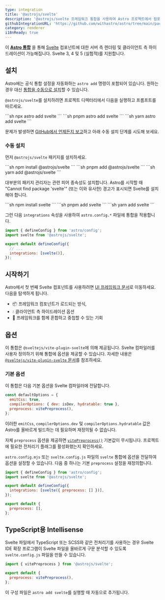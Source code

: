 ```yaml
---
type: integration
title: '@astrojs/svelte'
description: '@astrojs/svelte 프레임워크 통합을 사용하여 Astro 프로젝트에서 컴포넌트 지원을 확장하는 방법을 알아보세요.'
githubIntegrationURL: 'https://github.com/withastro/astro/tree/main/packages/integrations/svelte/'
category: renderer
i18nReady: true
---
```


이 **[Astro 통합][astro-integration]** 을 통해 [Svelte](https://svelte.dev/) 컴포넌트에 대한 서버 측 렌더링 및 클라이언트 측 하이드레이션이 가능해집니다. Svelte 3, 4 및 5 (실험적)를 지원합니다.

## 설치

Astro에는 공식 통합 설정을 자동화하는 `astro add` 명령이 포함되어 있습니다. 원하는 경우 대신 [통합을 수동으로 설치](#수동-설치)할 수 있습니다.

`@astrojs/svelte`를 설치하려면 프로젝트 디렉터리에서 다음을 실행하고 프롬프트를 따르세요.

<PackageManagerTabs>
  <Fragment slot="npm">
  ```sh
  npx astro add svelte
  ```
  </Fragment>
  <Fragment slot="pnpm">
  ```sh
  pnpm astro add svelte
  ```
  </Fragment>
  <Fragment slot="yarn">
  ```sh
  yarn astro add svelte
  ```
  </Fragment>
</PackageManagerTabs>

문제가 발생하면 [GitHub에서 언제든지 보고](https://github.com/withastro/astro/issues)하고 아래 수동 설치 단계를 시도해 보세요.

### 수동 설치

먼저 `@astrojs/svelte` 패키지를 설치하세요.

<PackageManagerTabs>
  <Fragment slot="npm">
  ```sh
  npm install @astrojs/svelte
  ```
  </Fragment>
  <Fragment slot="pnpm">
  ```sh
  pnpm add @astrojs/svelte
  ```
  </Fragment>
  <Fragment slot="yarn">
  ```sh
  yarn add @astrojs/svelte
  ```
  </Fragment>
</PackageManagerTabs>

대부분의 패키지 관리자는 관련 피어 종속성도 설치합니다. Astro를 시작할 때 "Cannot find package 'svelte'" (또는 이와 유사한) 경고가 표시되면 Svelte를 설치해야 합니다.

<PackageManagerTabs>
  <Fragment slot="npm">
  ```sh
  npm install svelte
  ```
  </Fragment>
  <Fragment slot="pnpm">
  ```sh
  pnpm add svelte
  ```
  </Fragment>
  <Fragment slot="yarn">
  ```sh
  yarn add svelte
  ```
  </Fragment>
</PackageManagerTabs>

그런 다음 `integrations` 속성을 사용하여 `astro.config.*` 파일에 통합을 적용합니다.

```js title="astro.config.mjs" ins={2} ins="svelte()"
import { defineConfig } from 'astro/config';
import svelte from '@astrojs/svelte';

export default defineConfig({
  // ...
  integrations: [svelte()],
});
```

## 시작하기

Astro에서 첫 번째 Svelte 컴포넌트를 사용하려면 [UI 프레임워크 문서][astro-ui-frameworks]로 이동하세요. 다음을 탐색하게 됩니다.

* 📦 프레임워크 컴포넌트가 로드되는 방식,
* 💧 클라이언트 측 하이드레이션 옵션
* 🤝 프레임워크를 함께 혼합하고 중첩할 수 있는 기회

## 옵션

이 통합은 `@sveltejs/vite-plugin-svelte`에 의해 제공됩니다. Svelte 컴파일러를 사용자 정의하기 위해 통합에 옵션을 제공할 수 있습니다. 자세한 내용은 [`@sveltejs/vite-plugin-svelte` 문서](https://github.com/sveltejs/vite-plugin-svelte/blob/HEAD/docs/config.md)를 참조하세요.

### 기본 옵션

이 통합은 다음 기본 옵션을 Svelte 컴파일러에 전달합니다.

```js
const defaultOptions = {
  emitCss: true,
  compilerOptions: { dev: isDev, hydratable: true },
  preprocess: vitePreprocess(),
};
```

이러한 `emitCss`, `compilerOptions.dev` 및 `compilerOptions.hydratable` 값은 Astro를 올바르게 빌드하는 데 필요하며 재정의될 수 없습니다.

자체 `preprocess` 옵션을 제공하면 [`vitePreprocess()`](https://github.com/sveltejs/vite-plugin-svelte/blob/HEAD/docs/preprocess.md) 기본값이 무시됩니다. 프로젝트에 필요한 전처리기 플래그를 활성화했는지 확인하세요.

`astro.config.mjs` 또는 `svelte.config.js` 파일의 `svelte` 통합에 옵션을 전달하여 옵션을 설정할 수 있습니다. 다음 중 하나는 기본 `preprocess` 설정을 재정의합니다.

```js title="astro.config.mjs" "preprocess: []"
import { defineConfig } from 'astro/config';
import svelte from '@astrojs/svelte';

export default defineConfig({
  integrations: [svelte({ preprocess: [] })],
});
```

```js title="svelte.config.js"
export default {
  preprocess: [],
};
```

## TypeScript용 Intellisense

<Since v="2.0.0" pkg="@astrojs/svelte" />

Svelte 파일에서 TypeScript 또는 SCSS와 같은 전처리기를 사용하는 경우 Svelte IDE 확장 프로그램이 Svelte 파일을 올바르게 구문 분석할 수 있도록 `svelte.config.js` 파일을 만들 수 있습니다.

```js title="svelte.config.js"
import { vitePreprocess } from '@astrojs/svelte';

export default {
  preprocess: vitePreprocess(),
};
```

이 구성 파일은 `astro add svelte`를 실행할 때 자동으로 추가됩니다.

[astro-integration]: /ko/guides/integrations-guide/

[astro-ui-frameworks]: /ko/guides/framework-components/#프레임워크-컴포넌트-사용

